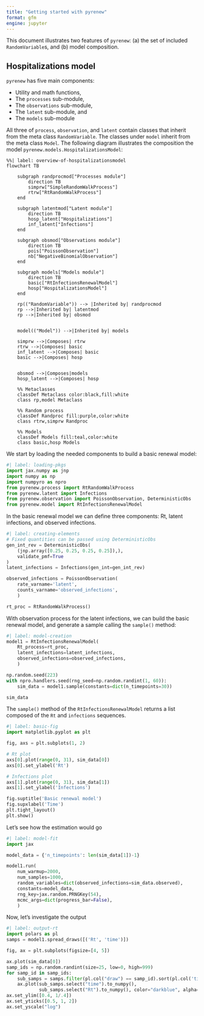 ```yaml
---
title: "Getting started with pyrenew"
format: gfm
engine: jupyter
---
```


This document illustrates two features of `pyrenew`: (a) the set of included `RandomVariable`s, and (b) model composition.

## Hospitalizations model

`pyrenew` has five main components:

- Utility and math functions,
- The `processes` sub-module,
- The `observations` sub-module,
- The `latent` sub-module, and
- The `models` sub-module

All three of `process`, `observation`, and `latent` contain classes that inherit from the meta class `RandomVariable`. The classes under `model` inherit from the meta class `Model`. The following diagram illustrates the composition the model `pyrenew.models.HospitalizationsModel`:

```mermaid
%%| label: overview-of-hospitalizationsmodel
flowchart TB

    subgraph randprocmod["Processes module"]
        direction TB
        simprw["SimpleRandomWalkProcess"]
        rtrw["RtRandomWalkProcess"]
    end

    subgraph latentmod["Latent module"]
        direction TB
        hosp_latent["Hospitalizations"]
        inf_latent["Infections"]
    end

    subgraph obsmod["Observations module"]
        direction TB
        pois["PoissonObservation"]
        nb["NegativeBinomialObservation"]
    end

    subgraph models["Models module"]
        direction TB
        basic["RtInfectionsRenewalModel"]
        hosp["HospitalizationsModel"]
    end

    rp(("RandomVariable")) --> |Inherited by| randprocmod
    rp -->|Inherited by| latentmod
    rp -->|Inherited by| obsmod


    model(("Model")) -->|Inherited by| models

    simprw -->|Composes| rtrw
    rtrw -->|Composes| basic
    inf_latent -->|Composes| basic
    basic -->|Composes| hosp


    obsmod -->|Composes|models
    hosp_latent -->|Composes| hosp

    %% Metaclasses
    classDef Metaclass color:black,fill:white
    class rp,model Metaclass

    %% Random process
    classDef Randproc fill:purple,color:white
    class rtrw,simprw Randproc

    %% Models
    classDef Models fill:teal,color:white
    class basic,hosp Models
```

We start by loading the needed components to build a basic renewal model:


```python
#| label: loading-pkgs
import jax.numpy as jnp
import numpy as np
import numpyro as npro
from pyrenew.process import RtRandomWalkProcess
from pyrenew.latent import Infections
from pyrenew.observation import PoissonObservation, DeterministicObs
from pyrenew.model import RtInfectionsRenewalModel
```

In the basic renewal model we can define three components: Rt, latent infections, and observed infections.

```python
#| label: creating-elements
# Fixed quantities can be passed using DeterministicObs
gen_int_rev = DeterministicObs(
    (jnp.array([0.25, 0.25, 0.25, 0.25]),),
    validate_pmf=True
)
latent_infections = Infections(gen_int=gen_int_rev)

observed_infections = PoissonObservation(
    rate_varname='latent',
    counts_varname='observed_infections',
    )

rt_proc = RtRandomWalkProcess()
```

With observation process for the latent infections, we can build the basic renewal model, and generate a sample calling the `sample()` method:


```python
#| label: model-creation
model1 = RtInfectionsRenewalModel(
    Rt_process=rt_proc,
    latent_infections=latent_infections,
    observed_infections=observed_infections,
    )

np.random.seed(223)
with npro.handlers.seed(rng_seed=np.random.randint(1, 60)):
    sim_data = model1.sample(constants=dict(n_timepoints=30))

sim_data
```

The `sample()` method of the `RtInfectionsRenewalModel` returns a list composed of the `Rt` and `infections` sequences.


```python
#| label: basic-fig
import matplotlib.pyplot as plt

fig, axs = plt.subplots(1, 2)

# Rt plot
axs[0].plot(range(0, 31), sim_data[0])
axs[0].set_ylabel('Rt')

# Infections plot
axs[1].plot(range(0, 31), sim_data[1])
axs[1].set_ylabel('Infections')

fig.suptitle('Basic renewal model')
fig.supxlabel('Time')
plt.tight_layout()
plt.show()
```

Let's see how the estimation would go


```python
#| label: model-fit
import jax

model_data = {'n_timepoints': len(sim_data[1])-1}

model1.run(
    num_warmup=2000,
    num_samples=1000,
    random_variables=dict(observed_infections=sim_data.observed),
    constants=model_data,
    rng_key=jax.random.PRNGKey(54),
    mcmc_args=dict(progress_bar=False),
    )
```

Now, let's investigate the output

```python
#| label: output-rt
import polars as pl
samps = model1.spread_draws([('Rt', 'time')])

fig, ax = plt.subplots(figsize=[4, 5])

ax.plot(sim_data[0])
samp_ids = np.random.randint(size=25, low=0, high=999)
for samp_id in samp_ids:
    sub_samps = samps.filter(pl.col("draw") == samp_id).sort(pl.col('time'))
    ax.plot(sub_samps.select("time").to_numpy(),
            sub_samps.select("Rt").to_numpy(), color="darkblue", alpha=0.1)
ax.set_ylim([0.4, 1/.4])
ax.set_yticks([0.5, 1, 2])
ax.set_yscale("log")
```

